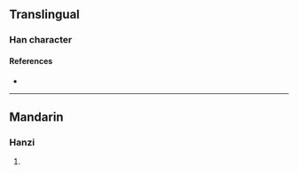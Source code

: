 {{character info/new}}
==Translingual==

===Han character===
{{Han char|rn=96|rad=玉|as=10|sn=14|four=|canj=MGHRB|ids=⿰𤣩師}}

====References====
* {{Han ref|kx=0738.200|dkj=21144|hdz=21131.030|uh=7461|ud=29793}}

----

==Mandarin==

===Hanzi===
{{cmn-hanzi|pin=[[sh]] ([[shi]])|wg=<sup>i</sup>}}

# {{defn|lang=cmn|sort=玉10}}